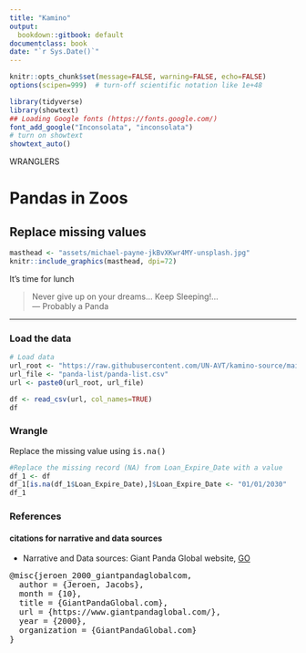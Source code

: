 ```yaml
---
title: "Kamino"
output:
  bookdown::gitbook: default
documentclass: book
date: "`r Sys.Date()`"
---
```


```r

knitr::opts_chunk$set(message=FALSE, warning=FALSE, echo=FALSE)
options(scipen=999)  # turn-off scientific notation like 1e+48

library(tidyverse)
library(showtext)
## Loading Google fonts (https://fonts.google.com/)
font_add_google("Inconsolata", "inconsolata")
# turn on showtext
showtext_auto()

```

WRANGLERS  

# Pandas in Zoos
## Replace missing values


```r

masthead <- "assets/michael-payne-jkBvXKwr4MY-unsplash.jpg"
knitr::include_graphics(masthead, dpi=72)

```

<div class="figure-text">It's time for lunch</div>

> Never give up on your dreams... Keep Sleeping!...\
--- Probably a Panda\

***

### Load the data

```r
# Load data
url_root <- "https://raw.githubusercontent.com/UN-AVT/kamino-source/main/sources/0-shared/data/"
url_file <- "panda-list/panda-list.csv"
url <- paste0(url_root, url_file)

df <- read_csv(url, col_names=TRUE)
df

```

### Wrangle

Replace the missing value using <kbd>is.na()</kbd>

```r

#Replace the missing record (NA) from Loan_Expire_Date with a value
df_1 <- df
df_1[is.na(df_1$Loan_Expire_Date),]$Loan_Expire_Date <- "01/01/2030" 
df_1

```

### References
#### citations for narrative and data sources

* Narrative and Data sources: Giant Panda Global website, [GO](https://www.giantpandaglobal.com/){target="_blank"}

<pre>
@misc{jeroen_2000_giantpandaglobalcom,
  author = {Jeroen, Jacobs},
  month = {10},
  title = {GiantPandaGlobal.com},
  url = {https://www.giantpandaglobal.com/},
  year = {2000},
  organization = {GiantPandaGlobal.com}
}
</pre>
